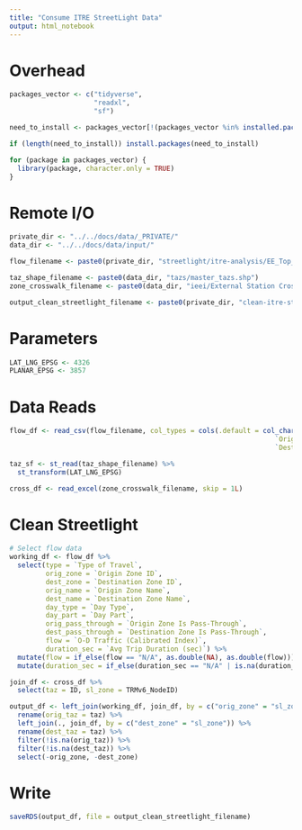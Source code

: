 ```yaml
---
title: "Consume ITRE StreetLight Data"
output: html_notebook
---
```


# Overhead
```r
packages_vector <- c("tidyverse",
                     "readxl",
                     "sf")

need_to_install <- packages_vector[!(packages_vector %in% installed.packages()[,"Package"])]

if (length(need_to_install)) install.packages(need_to_install)

for (package in packages_vector) {
  library(package, character.only = TRUE)
}

```

# Remote I/O
```r
private_dir <- "../../docs/data/_PRIVATE/"
data_dir <- "../../docs/data/input/"

flow_filename <- paste0(private_dir, "streetlight/itre-analysis/EE_Top_50_with_Volumes_April2017_Travel/EE_Top_50_with_Volumes_1142_Travel/EE_Top_50_with_1142_od_all.csv")

taz_shape_filename <- paste0(data_dir, "tazs/master_tazs.shp")
zone_crosswalk_filename <- paste0(data_dir, "ieei/External Station Cross Reference v62tovG2.xlsx")

output_clean_streetlight_filename <- paste0(private_dir, "clean-itre-streetlight.rds")
```

# Parameters
```r
LAT_LNG_EPSG <- 4326
PLANAR_EPSG <- 3857

```

# Data Reads
```r
flow_df <- read_csv(flow_filename, col_types = cols(.default = col_character(),
                                                                  `Origin Zone ID` = col_integer(),
                                                                  `Destination Zone ID` = col_integer()))

taz_sf <- st_read(taz_shape_filename) %>%
  st_transform(LAT_LNG_EPSG)

cross_df <- read_excel(zone_crosswalk_filename, skip = 1L)

```

# Clean Streetlight 
```r
# Select flow data
working_df <- flow_df %>%
  select(type = `Type of Travel`,
         orig_zone = `Origin Zone ID`,
         dest_zone = `Destination Zone ID`,
         orig_name = `Origin Zone Name`,
         dest_name = `Destination Zone Name`,
         day_type = `Day Type`,
         day_part = `Day Part`,
         orig_pass_through = `Origin Zone Is Pass-Through`,
         dest_pass_through = `Destination Zone Is Pass-Through`,
         flow = `O-D Traffic (Calibrated Index)`,
         duration_sec = `Avg Trip Duration (sec)`) %>%
  mutate(flow = if_else(flow == "N/A", as.double(NA), as.double(flow))) %>%
  mutate(duration_sec = if_else(duration_sec == "N/A" | is.na(duration_sec), as.integer(NA), as.integer(duration_sec)))

join_df <- cross_df %>%
  select(taz = ID, sl_zone = TRMv6_NodeID)

output_df <- left_join(working_df, join_df, by = c("orig_zone" = "sl_zone")) %>%
  rename(orig_taz = taz) %>%
  left_join(., join_df, by = c("dest_zone" = "sl_zone")) %>%
  rename(dest_taz = taz) %>%
  filter(!is.na(orig_taz)) %>%
  filter(!is.na(dest_taz)) %>%
  select(-orig_zone, -dest_zone)
```


# Write
```r
saveRDS(output_df, file = output_clean_streetlight_filename)
```

